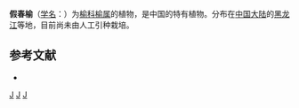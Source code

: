 {{Speciesbox 
| taxon = Ulmus pseudopropinqua
| authority = Wang et Li
}}
'''假春榆'''（[[学名|学名]]：{{lang|la|''Ulmus pseudopropinqua''}}）为[[榆科|榆科]][[榆属|榆属]]的植物，是中国的特有植物。分布在[[中国大陆|中国大陆]]的[[黑龙江|黑龙江]]等地，目前尚未由人工引种栽培。

== 参考文献 ==
<div class="references-small">
* {{cite web| url =http://www.bioinfo.cn/db05/KmzwSpecies.php?action=view&id=22602| title =假春榆| work =《中国高等植物数据库全库》| publisher =中国科学院微生物研究所| author =昆明植物研究所| accessdate =2009-02-25| deadurl =yes| archiveurl =https://web.archive.org/web/20160305002455/http://www.bioinfo.cn/db05/KmzwSpecies.php?action=view&id=22602| archivedate =2016-03-05}}
</div>
{{Taxonbar|from=Q2109844}}

[[Category:榆属|J]]
[[Category:中國特有植物|J]]
[[Category:黑龙江植物|J]]
